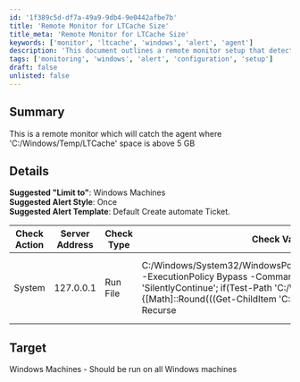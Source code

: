 ```yaml
---
id: '1f389c5d-df7a-49a9-9db4-9e0442afbe7b'
title: 'Remote Monitor for LTCache Size'
title_meta: 'Remote Monitor for LTCache Size'
keywords: ['monitor', 'ltcache', 'windows', 'alert', 'agent']
description: 'This document outlines a remote monitor setup that detects when the LTCache directory at C://Windows//Temp exceeds 5 GB in size. It provides details on suggested settings for alerts and the specific check action to be implemented on Windows machines.'
tags: ['monitoring', 'windows', 'alert', 'configuration', 'setup']
draft: false
unlisted: false
---
```

## Summary

This is a remote monitor which will catch the agent where 'C:/Windows/Temp/LTCache' space is above 5 GB

## Details

**Suggested "Limit to"**: Windows Machines  
**Suggested Alert Style**: Once  
**Suggested Alert Template**: Default Create automate Ticket.  

| Check Action | Server Address | Check Type | Check Value | Comparator | Interval | Result |
|--------------|----------------|------------|-------------|------------|----------|--------|
| System       | 127.0.0.1      | Run File   | C:/Windows/System32/WindowsPowerShell/v1.0/powershell.exe -ExecutionPolicy Bypass -Command "$ErrorActionPreference = 'SilentlyContinue'; if(Test-Path 'C:/Windows/Temp/LtCache')\{[Math]::Round(((Get-ChildItem 'C:/Windows/Temp/LtCache' -Recurse | Measure-Object -Property Length -Sum -ErrorAction Stop).Sum / 1GB),2)}else\{'0'}" | Less than   | 14400    | 5      |

## Target

Windows Machines - Should be run on all Windows machines












